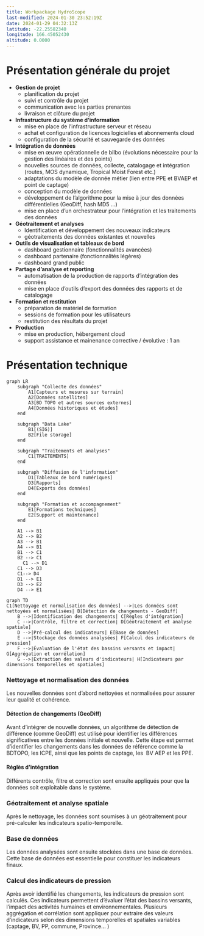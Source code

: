 ```yaml
---
title: Workpackage HydroScope
last-modified: 2024-01-30 23:52:19Z
date: 2024-01-29 04:32:13Z
latitude: -22.25582340
longitude: 166.45052430
altitude: 0.0000
---
```


# Présentation générale du projet 

- **Gestion de projet**
    - planification du projet
    - suivi et contrôle du projet
    - communication avec les parties prenantes
    - livraison et clôture du projet
   
- **Infrastructure du système d'information**
    - mise en place de l'infrastructure serveur et réseau
    - achat et configuration de licences logicielles et abonnements cloud
    - configuration de la sécurité et sauvegarde des données
    
- **Intégration de données**
	- mise en œuvre opérationnelle de bilbo (évolutions nécessaire pour la gestion des linéaires et des points)
	- nouvelles sources de données, collecte, catalogage et intégration (routes, MOS dynamique, Tropical Moist Forest etc.)
	- adaptations du modèle de donnée métier (lien entre PPE  et BVAEP et point de captage)
    - conception du modèle de données
    - développement de l'algorithme pour la mise à jour des données différentielles (GeoDiff, hash MD5 ...)
    - mise en place d'un orchestrateur pour l'intégration et les traitements des données
    
- **Géotraitement et analyses**
    - Identification et développement des nouveaux indicateurs
    - géotraitements des données existantes et nouvelles
    
- **Outils de visualisation et tableaux de bord**
    - dashboard gestionnaire (fonctionnalités avancées)
    - dashboard partenaire (fonctionnalités légères)
    - dashboard grand public
    
- **Partage d'analyse et reporting**
    - automatisation de la production de rapports d'intégration des données
    - mise en place d'outils d'export des données des rapports et de catalogage
  
- **Formation et restitution**
    - préparation de matériel de formation
    - sessions de formation pour les utilisateurs
    - restitution des résultats du projet
  
- **Production**
	- mise en production, hébergement cloud
	- support assistance et mainenance corrective / évolutive : 1 an


# Présentation technique

```mermaid
graph LR
    subgraph "Collecte des données"
        A1[Capteurs et mesures sur terrain]
        A2[Données satellites]
        A3[BD TOPO et autres sources externes]
        A4[Données historiques et études]
    end

    subgraph "Data Lake"
        B1[(SIG)]
        B2[File storage]
    end

    subgraph "Traitements et analyses"
    	C1[TRAITEMENTS]            
    end
    
    subgraph "Diffusion de l'information"
        D1[Tableaux de bord numériques]
        D3[Rapports]
        D4[Exports des données]
    end

    subgraph "Formation et accompagnement"
        E1[Formations techniques]
        E2[Support et maintenance]
    end

    A1 --> B1
    A2 --> B2
    A3 --> B1
    A4 --> B1
    B1 --> C1
    B2 --> C1
	  C1 --> D1
    C1 --> D3
    C1--> D4
    D1 --> E1
    D3 --> E2
    D4 --> E1

```

```mermaid
graph TD
C1[Nettoyage et normalisation des données] -->|Les données sont nettoyées et normalisées| B[Détection de changements - GeoDiff]
    B -->|Identification des changements| C[Règles d'intégration]
    C -->|Contrôle, filtre et correction| D[Géotraitement et analyse spatiale]
    D -->|Pré-calcul des indicateurs| E[Base de données]
    E -->|Stockage des données analysées| F[Calcul des indicateurs de pression]
    F -->|Évaluation de l'état des bassins versants et impact| G[Aggrégation et corrélation]
    G -->|Extraction des valeurs d'indicateurs| H[Indicateurs par dimensions temporelles et spatiales]

```

### Nettoyage et normalisation des données

Les nouvelles données sont d'abord nettoyées et normalisées pour assurer leur qualité et cohérence.

#### Détection de changements (GeoDiff)

Avant d'intégrer de nouvelle données, un algorithme de détection de différence (comme GeoDiff) est utilisé pour identifier les différences significatives entre les données initiale et nouvelle.
Cette étape est permet d'identifier les changements dans les données de référence comme la BDTOPO, les ICPE, ainsi que les points de captage, les  BV AEP et les PPE.

#### Réglès d'intégration

Différents contrôle, filtre et correction sont ensuite appliqués pour que la données soit exploitable dans le système.

### Géotraitement et analyse spatiale

Après le nettoyage, les données sont soumises à un géotraitement pour pré-calculer les indicateurs spatio-temporelle.

### Base de données

Les données analysées sont ensuite stockées dans une base de données. Cette base de données est essentielle pour constituer les indicateurs finaux.

### Calcul des indicateurs de pression

Après avoir identifié les changements, les indicateurs de pression sont calculés. Ces indicateurs permettent d'évaluer l'état des bassins versants, l'impact des activités humaines et environnementales.
Plusieurs aggrégation et corrélation sont appliquer pour extraire des valeurs d'indicateurs selon des dimensions temporelles et spatiales variables (captage, BV, PP, commune, Province... )

